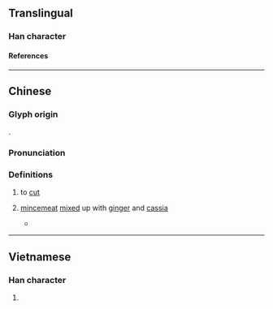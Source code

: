 {{character info}}
==Translingual==

===Han character===
{{Han char|rn=18|rad=刀|as=12|sn=14|four=|canj=LXLN|ids=⿰肅刂}}

====References====
{{Han ref|kx=0143.470|hdz=10360.040|uh=3505}}

----

==Chinese==
{{zh-forms|s=𫦅}}

===Glyph origin===
{{Han compound|肅|刀|alt2=刂|ls=psc|c1=p|c2=s|t2=knife}}.

===Pronunciation===
{{zh-pron
|m=xiào
|c=siu3
|cat=v,n
}}

===Definitions===
{{zh-hanzi}}

# {{lb|zh|obsolete}} to [[cut]]
# {{lb|zh|obsolete}} [[mincemeat]] [[mix]]ed up with [[ginger]] and [[cassia]]
#* {{zh-x|初，左右 刀敕 之 徒 悉 號 為{wéi} 鬼，宮 中 訛 云：「^趙 鬼 食 鴨 㔅，諸 鬼 盡 著 調。」當時 莫 解。^梁 ^武平 ^建鄴，^東昏 死，羣小 一時 誅滅，故 稱為 諸 鬼 也。俗間 以 細 銼 肉 糅 以 姜 桂 曰 㔅，意 者 以 凶黨 皆 當 細 銼 而 烹 之 也。|ref=Nanshi}}

----

==Vietnamese==

===Han character===
{{vi-readings|reading=got|rs=刀12}}

# {{rfdef|vi|sort=刀12}}